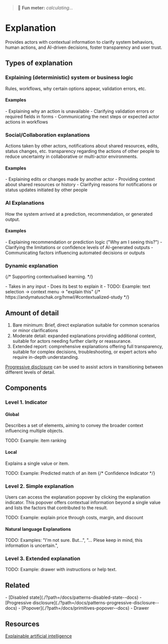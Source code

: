 
<Meta title="Patterns/Explanation*" />

> 💭 **Fun meter:** _calculating..._

# Explanation

Provides actors with contextual information to clarify system behaviors, human actions, and AI-driven decisions, foster transparency and user trust.

## Types of explanation

### Explaining (deterministic) system or business logic
Rules, workflows, why certain options appear, validation errors, etc.

#### Examples

<div>
- Explaining why an action is unavailable
- Clarifying validation errors or required fields in forms
- Communicating the next steps or expected actor actions in workflows
</div>

### Social/Collaboration explanations
Actions taken by other actors, notifications about shared resources, edits, status changes, etc.
transparency regarding the actions of other people to reduce uncertainty in collaborative or multi-actor environments.

#### Examples

<div>
- Explaining edits or changes made by another actor
- Providing context about shared resources or history
- Clarifying reasons for notifications or status updates initiated by other people
</div>

### AI Explanations
How the system arrived at a prediction, recommendation, or generated output.

#### Examples

<div>
- Explaining recommendation or prediction logic ("Why am I seeing this?")
- Clarifying the limitations or confidence levels of AI-generated outputs
- Communicating factors influencing automated decisions or outputs
</div>

### Dynamic explanation

{/* Supporting contextualised learning. */}

<div>
- Takes in any input
- Does its best to explain it
- TODO: Example: text selection → context menu → "explain this"
{/* https://andymatuschak.org/hmwl/#contextualized-study */}
</div>

## Amount of detail

1. Bare minimum: Brief, direct explanation suitable for common scenarios or minor clarifications
2. Moderate detail: expanded explanations providing additional context, suitable for actors needing further clarity or reassurance.
3. Extended report: comprehensive explanations offering full transparency, suitable for complex decisions, troubleshooting, or expert actors who require in-depth understanding.

[Progressive disclosure](./?path=/docs/patterns-progressive-disclosure--docs)
can be used to assist actors in transitioning between different levels of detail.

## Components

### Level 1. Indicator

#### Global

Describes a set of elements, aiming to convey the broader context influencing multiple objects.

TODO: Example: item ranking

#### Local

Explains a single value or item.

TODO: Example: Predicted match of an item
{/* Confidence Indicator */}

### Level 2. Simple explanation

Users can access the explanation popover by clicking the explanation indicator. This popover offers contextual information beyond a single value and lists the factors that contributed to the result.

TODO: Example: explain price through costs, margin, and discount

#### Natural language Explanations

TODO: Examples: "I'm not sure. But...", "... Plese keep in mind, this information is uncertain.",

### Level 3. Extended explanation

TODO: Example: drawer with instructions or help text.

## Related

<div>
- [Disabled state](./?path=/docs/patterns-disabled-state--docs)
- [Progressive disclosure](./?path=/docs/patterns-progressive-disclosure--docs)
- [Popover](./?path=/docs/primitives-popover--docs)
- Drawer
</div>

## Resources

[Explainable artificial intelligence](https://en.wikipedia.org/wiki/Explainable_artificial_intelligence)
